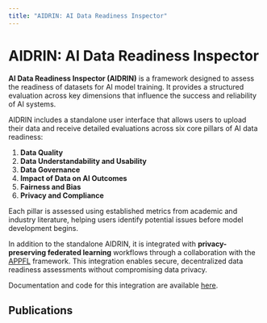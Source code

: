 ```yaml
---
title: "AIDRIN: AI Data Readiness Inspector"
---
```



# AIDRIN: AI Data Readiness Inspector

<ProjectBadges projectId="aidrin" />

**AI Data Readiness Inspector (AIDRIN)** is a framework designed to assess the readiness of datasets for AI model training. It provides a structured evaluation across key dimensions that influence the success and reliability of AI systems.

AIDRIN includes a standalone user interface that allows users to upload their data and receive detailed evaluations across six core pillars of AI data readiness:

1. **Data Quality**
2. **Data Understandability and Usability**
3. **Data Governance**
4. **Impact of Data on AI Outcomes**
5. **Fairness and Bias**
6. **Privacy and Compliance**

Each pillar is assessed using established metrics from academic and industry literature, helping users identify potential issues before model development begins.

In addition to the standalone AIDRIN, it is integrated with **privacy-preserving federated learning** workflows through a collaboration with the [APPFL](https://appfl.ai/en/latest/index.html) framework. This integration enables secure, decentralized data readiness assessments without compromising data privacy. 

Documentation and code for this integration are available [here](https://appfl.ai/en/latest/tutorials/examples_dr_integration.html).

## Publications

<ProjectPublications projectId="aidrin" />